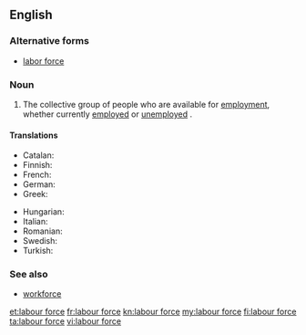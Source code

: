 ==English==
{{wikipedia|labour force}}

===Alternative forms===
* [[labor force]] {{qualifier|US}}

===Noun===
{{en-noun|head=[[labour]] [[force]]|-}} {{lb|en|British spelling}}

# The collective group of people who are available for [[employment]], whether currently [[employed]] or [[unemployed]] {{qualifier|though sometimes only those unemployed people who are seeking work are included}}.

====Translations====
{{trans-top|people available for employment}}
* Catalan: {{t|ca|mà d'obra|f}}
* Finnish: {{t+|fi|työvoima}}
* French: {{t+|fr|main-d'œuvre|f}}
* German: {{t+|de|Arbeitskraft}}
* Greek: {{t|el|εργατικό δυναμικό|n}}
{{trans-mid}}
* Hungarian: {{t+|hu|munkaerő}}
* Italian: {{t+|it|manodopera|f}}
* Romanian: {{t+|ro|forță de muncă|f}}
* Swedish: {{t+|sv|arbetskraft|c}}
* Turkish: {{t+|tr|işgücü}}
{{trans-bottom}}

===See also===
* [[workforce]]

[[et:labour force]]
[[fr:labour force]]
[[kn:labour force]]
[[my:labour force]]
[[fi:labour force]]
[[ta:labour force]]
[[vi:labour force]]